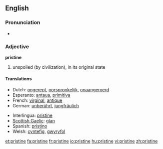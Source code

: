 ==English==

===Pronunciation===
*{{audio|en-us-pristine.ogg|Audio (US)}}


===Adjective===
'''pristine'''

#unspoiled (by civilization), in its original state

====Translations====
{{top}}
*Dutch: [[ongerept]], [[oorspronkelijk]], [[onaangeroerd]]
*Esperanto: [[antaua]], [[primitiva]]
*French: [[virginal]], [[antique]]
*German: [[unberührt]], [[jungfräulich]]
{{mid}}
*Interlingua: [[pristine]]
*[[Scottish Gaelic]]: [[glan#Scottish Gaelic|glan]]
*Spanish: [[prístino]]
*Welsh: [[cyntefig]], [[gwyryfol]]
{{bottom}}

[[et:pristine]]
[[fa:pristine]]
[[fr:pristine]]
[[io:pristine]]
[[hu:pristine]]
[[vi:pristine]]
[[zh:pristine]]